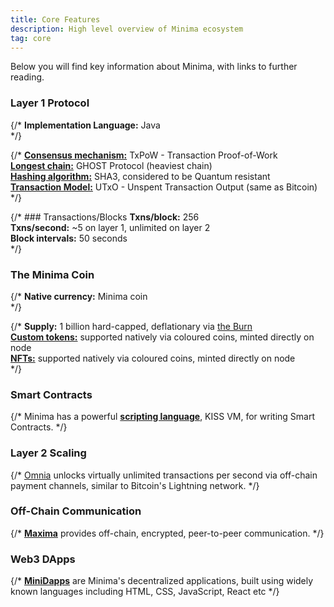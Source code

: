 ---
title: Core Features
description: High level overview of Minima ecosystem
tag: core
---

Below you will find key information about Minima, with links to further reading.

### Layer 1 Protocol

{/* **Implementation Language:** Java <br/> */}
  <Cards>
  <Card
    href="/docs/learn/#transaction-proof-of-work-txpow"
    title="Consensus mechanism"
    description="Learn about TxPoW - Transaction Proof-of-Work."
/>
  <Card
    href="/docs/learn/mining-consensus#selecting-the-main-chain-ghost"
    title="Longest chain consensus"
    description="Learn about GHOST Protocol (heaviest chain)"
/>
  <Card
    href="/docs/learn/mining-consensus#quantumsecurity"
    title="Quantum Resistant"
    description="Learn how Minima hashing algorithm is considered to be Quantum resistant"
/>
  <Card
    href="/docs/learn/#utxo-model"
    title="Transaction Model"
    description="Learn how Minima uses a UTxO system similar to Bitcoin"
/>
  </Cards>

{/* [**Consensus mechanism:**](/docs/learn/minima/coreconcepts#transaction-proof-of-work-txpow) TxPoW - Transaction Proof-of-Work<br/>
[**Longest chain:**](/docs/learn/minima/miningconsensus#selecting-the-main-chain-ghost) GHOST Protocol (heaviest chain)<br/>
[**Hashing algorithm:**](/docs/learn/minima/quantumsecurity) SHA3, considered to be Quantum resistant <br/>
[**Transaction Model:**](/docs/learn/minima/coreconcepts#utxo-model) UTxO - Unspent Transaction Output (same as Bitcoin)<br/> */}

{/* ### Transactions/Blocks
**Txns/block:** 256 <br/>
**Txns/second:** ~5 on layer 1, unlimited on layer 2<br/>
**Block intervals:** 50 seconds<br/> */}

### The Minima Coin
{/* **Native currency:** Minima coin<br/> */}

  <Cards>
  <Card
    href="/docs/learn/##the-burn"
    title="Supply"
    description="Learn how the Minima coin supply of 1 billion is hard-capped and deflationary via the Burn"
/>
  <Card
    href="/docs/learn/coloured-coins"
    title="Custom tokens and NFTs"
    description="Learn how Minima supports custom tokens and NFTs natively, minted directly on a node"
/>
  </Cards>

{/* **Supply:** 1 billion hard-capped, deflationary via [the Burn](/docs/learn/minima/coreconcepts#the-burn) <br/>
[**Custom tokens:**](/docs/learn/minima/colouredcoins) supported natively via coloured coins, minted directly on node<br/>
[**NFTs:**](/docs/learn/minima/colouredcoins) supported natively via coloured coins, minted directly on node<br/> */}

### Smart Contracts
{/* Minima has a powerful [**scripting language**](/docs/learn/minima/scripting), KISS VM, for writing Smart Contracts. */}

  <Cards>
  <Card
    href="/docs/learn/scripting"
    title="Smart Contracts"
    description="Learn about KISS - Minima's powerful scripting language, for writing Smart Contracts"
/>
    <Card
    href="/docs/development/contracts-basics"
    title="KISS Tutorials"
    description="Familiarise yourself with the KISS scripting language."
/>
  </Cards>

### Layer 2 Scaling
{/* [Omnia](/docs/learn/networkoverview#layer-2-omnia) unlocks virtually unlimited transactions per second via off-chain payment channels, similar to Bitcoin's Lightning network. */}

  <Cards>
  <Card
    href="/docs/learn/network-overview#layer-2-omnia"
    title="Omnia"
    description="Learn how Omnia unlocks virtually unlimited transactions per second."
/>
  </Cards>

### Off-Chain Communication
{/* [**Maxima**](/docs/learn/maxima/maximaintro) provides off-chain, encrypted, peer-to-peer communication. */}

  <Cards>
  <Card
    href="/docs/learn/maxima-about"
    title="Maxima"
    description="Learn how Maxima provides encrypted, peer-to-peer communication."
/>
  </Cards>

### Web3 DApps

{/* [**MiniDapps**](/docs/learn/minidapps/minidappsintro) are Minima's decentralized applications, built using widely known languages including HTML, CSS, JavaScript, React etc */}

  <Cards>
  <Card
    href="/docs/learn/minidapps-about"
    title="MiniDapps"
    description="Learn about the what MiniDapps are. "
/>
  <Card
    href="/docs/development"
    title="Tutorials"
    description="Learn how to easily build a MiniDapp using familiar web languages."
/>

  <Card
    href="https://build.minima.global/"
    title="Build a MiniDapp"
    description="Head to our developer portal for detailed resources and tutorials."
/>
  </Cards>